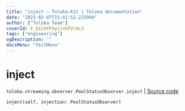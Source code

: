 ```yaml
---
title: "inject — Toloka-Kit | Toloka documentation"
date: "2023-02-07T15:41:52.225969"
author: ["Toloka Team"]
coverId: F_bIcOYF9yjrxkPZrXc3
tags: ["engineering"]
ogDescription: ""
docsMenu: "tkitMenu"
---
```


# inject
`toloka.streaming.observer.PoolStatusObserver.inject` | [Source code](https://github.com/Toloka/toloka-kit/blob/v1.1.3/src/streaming/observer.py#L195)

```python
inject(self, injection: PoolStatusObserver)
```